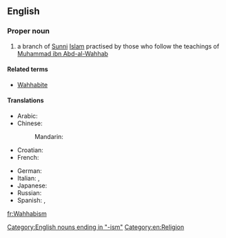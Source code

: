 {{wikipedia}}
==English==

===Proper noun===
{{en-proper noun|-}}

#{{Islam}} a branch of [[Sunni]] [[Islam]] practised by those who follow the teachings of [[w:Muhammad ibn Abd-al-Wahhab|Muhammad ibn Abd-al-Wahhab]]

====Related terms====
*[[Wahhabite]]

====Translations====
{{trans-top|branch of Sunni Islam}}
* Arabic: {{t|ar|وهابية|f|tr=wahhaabíyya|sc=Arab}}
* Chinese:
*: Mandarin: {{t|zh|瓦哈比派|tr=Wǎhābǐ pài|sc=Hani}}
* Croatian: {{t-|hr|vahabizam|m}}
* French: {{t|fr|wahhabisme|m}}
{{trans-mid}}
* German: {{t+|de|Wahhabismus|m}}
* Italian: {{t-|it|wahhabismo|m}}, {{t|it|wahabismo|m}}
* Japanese: {{t|ja|ワッハーブ派|tr=Wahhābu-ha|sc=Jpan}}
* Russian: {{t|ru|ваххабизм|m|tr=vaxxabízm|sc=Cyrl}}
* Spanish: {{t|es|wahhabismo|m}}, {{t|es|wahabismo|m}}
{{trans-bottom}}

[[Category:English nouns ending in "-ism"]]
[[Category:en:Religion]]

[[fr:Wahhabism]]